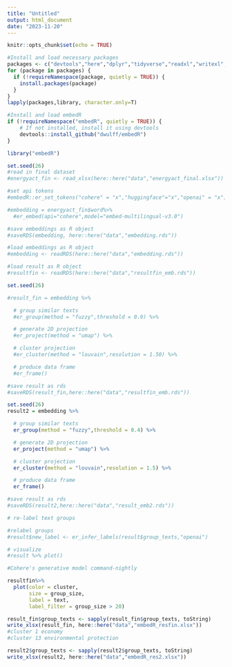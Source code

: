 ```yaml
---
title: "Untitled"
output: html_document
date: "2023-11-20"
---
```


```r
knitr::opts_chunk$set(echo = TRUE)
```

```r
#Install and load necessary packages
packages <- c("devtools","here","dplyr","tidyverse","readxl","writexl","hunspell")
for (package in packages) {
  if (!requireNamespace(package, quietly = TRUE)) {
    install.packages(package)
  }
}
lapply(packages,library, character.only=T)
```

```r
#Install and load embedR
if (!requireNamespace("embedR", quietly = TRUE)) {
    # If not installed, install it using devtools
    devtools::install_github("dwulff/embedR")
}

library("embedR")
```

```r
set.seed(26)
#read in final dataset
#energyact_fin <- read_xlsx(here::here("data","energyact_final.xlsx"))

#set api tokens
#embedR::er_set_tokens("cohere" = "x","huggingface"="x","openai" = "x")

#embedding = energyact_fin$word%>%
  #er_embed(api="cohere",model="embed-multilingual-v3.0")

#save embeddings as R object
#saveRDS(embedding, here::here("data","embedding.rds"))

#load embeddings as R object
#embedding <- readRDS(here::here("data","embedding.rds"))

#load result as R object
#resultfin <- readRDS(here::here("data","resultfin_emb.rds"))
```

```r
set.seed(26)

#result_fin = embedding %>%

  # group similar texts
  #er_group(method = "fuzzy",threshold = 0.9) %>%

  # generate 2D projection
  #er_project(method = "umap") %>%

  # cluster projection
  #er_cluster(method = "louvain",resolution = 1.50) %>%

  # produce data frame
  #er_frame()

#save result as rds
#saveRDS(result_fin,here::here("data","resultfin_emb.rds"))
```

```r
set.seed(26)
result2 = embedding %>%

  # group similar texts
  er_group(method = "fuzzy",threshold = 0.4) %>%

  # generate 2D projection
  er_project(method = "umap") %>%

  # cluster projection
  er_cluster(method = "louvain",resolution = 1.5) %>%

  # produce data frame
  er_frame()

#save result as rds
#saveRDS(result2,here::here("data","result_emb2.rds"))
```


```r
# re-label text groups

#relabel groups
#result$new_label <- er_infer_labels(result$group_texts,"openai")

# visualize
#result %>% plot()

#Cohere's generative model command-nightly
```

```r
resultfin%>%
  plot(color = cluster,
       size = group_size,
       label = text,
       label_filter = group_size > 20)
```

```r
result_fin$group_texts <- sapply(result_fin$group_texts, toString)
write_xlsx(result_fin, here::here("data","embedR_resfin.xlsx"))
#cluster 1 economy
#cluster 13 environmental protection
```

```r
result2$group_texts <- sapply(result2$group_texts, toString)
write_xlsx(result2, here::here("data","embedR_res2.xlsx"))
```



